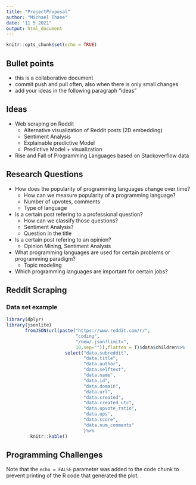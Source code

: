 ```yaml
---
title: "ProjectProposal"
author: "Michael Thane"
date: "11 5 2021"
output: html_document
---
```


```r
knitr::opts_chunk$set(echo = TRUE)
```


## Bullet points

- this is a collaborative document
- commit push and pull often, also when there is only small changes
- add your ideas in the following paragraph "ideas"

## Ideas
- Web scraping on Reddit
    - Alternative visualization of Reddit posts (2D embedding)
    - Sentiment Analysis
    - Explainable predictive Model
    - Predictive Model + visualization
- Rise and Fall of Programming Languages based on Stackoverflow data

## Research Questions
- How does the popularity of programming languages change over time?
  - How can we measure popularity of a programming language?
  - Number of upvotes, comments
  - Type of language

- Is a certain post refering to a professional question?
  - How can we classify those questions?
  - Sentiment Analysis? 
  - Question in the title

- Is a certain post refering to an opinion?
  - Opinion Mining, Sentiment Analysis
- What programming languages are used for certain problems or programming paradigm?
  - Topic modeling
 
- Which programming languages are important for certain jobs?

## Reddit Scraping
### Data set example


```r
library(dplyr)
library(jsonlite)
       fromJSON(url(paste("https://www.reddit.com/r/",
                          "coding",
                          "/new/.json?limit=",
                          10,sep="")),flatten = T)$data$children%>%
                      select("data.subreddit",
                             "data.title",
                             "data.author",
                             "data.selftext",
                             "data.name",
                             "data.id",
                             "data.domain",
                             "data.url",
                             "data.created",
                             "data.created_utc",
                             "data.upvote_ratio",
                             "data.ups",
                             "data.score",
                             "data.num_comments"
                             )%>%
         knitr::kable()
```

## Programming Challenges


Note that the `echo = FALSE` parameter was added to the code chunk to prevent printing of the R code that generated the plot.
